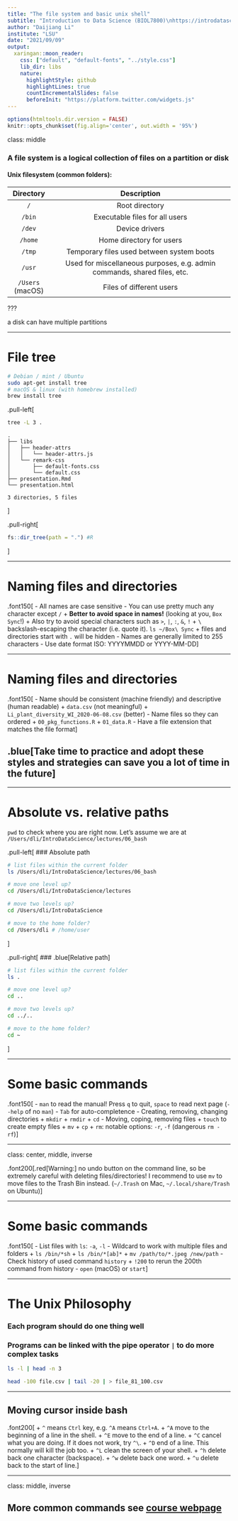 ```yaml
---
title: "The file system and basic unix shell"
subtitle: "Introduction to Data Science (BIOL7800)\nhttps://introdatasci.dlilab.com/"
author: "Daijiang Li"
institute: "LSU"
date: "2021/09/09"
output:
  xaringan::moon_reader:
    css: ["default", "default-fonts", "../style.css"]
    lib_dir: libs
    nature:
      highlightStyle: github
      highlightLines: true
      countIncrementalSlides: false
      beforeInit: "https://platform.twitter.com/widgets.js"
---
```


```r
options(htmltools.dir.version = FALSE)
knitr::opts_chunk$set(fig.align='center', out.width = '95%')
```

class: middle

### A file system is a logical collection of files on a partition or disk

#### Unix filesystem (common folders):

|     Directory    |                                Description                               |
|:----------------:|:------------------------------------------------------------------------:|
|        `/`       | Root directory                                                           |
|      `/bin`      | Executable files for all users                                           |
|      `/dev`      | Device drivers                                                           |
|      `/home`     | Home directory for users                                                 |
|      `/tmp`      | Temporary files used between system boots                                |
|      `/usr`      | Used for miscellaneous purposes, e.g. admin commands, shared files, etc. |
| `/Users` (macOS) | Files of different users                                                 |


???

a disk can have multiple partitions

---

# File tree

```bash
# Debian / mint / Ubuntu
sudo apt-get install tree
# macOS & linux (with homebrew installed)
brew install tree
```

.pull-left[

```bash
tree -L 3 .
```

```
.
├── libs
│   ├── header-attrs
│   │   └── header-attrs.js
│   └── remark-css
│       ├── default-fonts.css
│       └── default.css
├── presentation.Rmd
└── presentation.html

3 directories, 5 files
```
]

.pull-right[

```r
fs::dir_tree(path = ".") #R
```

]

---

# Naming files and directories

.font150[
- All names are case sensitive
- You can use pretty much any character except `/`
    + **Better to avoid space in names!** (looking at you, `Box Sync`!)
    + Also try to avoid special characters such as `>`, `|`, `:`, `&`, `!`
    + `\` backslash-escaping the character (i.e. quote it). `ls ~/Box\ Sync`
    + files and directories start with `.` will be hidden
- Names are generally limited to 255 characters
- Use date format ISO: YYYYMMDD or YYYY-MM-DD
]

---

# Naming files and directories

.font150[
- Name should be consistent (machine friendly) and descriptive (human readable)
    + `data.csv` (not meaningful) 
    + `Li_plant_diversity_WI_2020-06-08.csv` (better)
- Name files so they can ordered 
    + `00_pkg_functions.R`
    + `01_data.R`
- Have a file extension that matches the file format
]

## .blue[Take time to practice and adopt these styles and strategies can save you a lot of time in the future]

---

# Absolute vs. relative paths

`pwd` to check where you are right now. Let's assume we are at `/Users/dli/IntroDataScience/lectures/06_bash`

.pull-left[
### Absolute path

```bash
# list files within the current folder
ls /Users/dli/IntroDataScience/lectures/06_bash

# move one level up?
cd /Users/dli/IntroDataScience/lectures 

# move two levels up?
cd /Users/dli/IntroDataScience 

# move to the home folder?
cd /Users/dli # /home/user
```
]


.pull-right[
### .blue[Relative path]

```bash
# list files within the current folder
ls .

# move one level up?
cd ..

# move two levels up?
cd ../..

# move to the home folder?
cd ~
```
]


---


# Some basic commands

.font150[
- `man` to read the manual! Press `q` to quit, `space` to read next page (`--help` of no `man`)
- `Tab` for auto-completence
- Creating, removing, changing directories
    + `mkdir`
    + `rmdir`
    + `cd`
- Moving, coping, removing files
    + `touch` to create empty files
    + `mv`
    + `cp`
    + `rm`: notable options: `-r`, `-f` (dangerous `rm -rf`)
]

---

class: center, middle, inverse

.font200[.red[Warning:] no undo button on the command line, so be extremely careful with deleting files/directories! I recommend to use `mv` to move files to the Trash Bin instead. (`~/.Trash` on Mac, `~/.local/share/Trash` on Ubuntu)]

---

# Some basic commands

.font150[
- List files with `ls`: `-a`, `-l`
- Wildcard to work with multiple files and folders
    + `ls /bin/*sh`
    + `ls /bin/*[ab]*`
    + `mv /path/to/*.jpeg /new/path`
- Check history of used command `history`
    + `!200` to rerun the 200th command from history
- `open` (macOS) or `start`
]

---

# The Unix Philosophy

### Each program should **do one thing well**

### Programs can be linked with the pipe operator `|` to do more complex tasks

```bash
ls -l | head -n 3

head -100 file.csv | tail -20 | > file_81_100.csv
```

---

## Moving cursor inside bash

.font200[
+ `^` means `Ctrl` key, e.g. `^A` means `Ctrl+A`.
+ `^A` move to the beginning of a line in the shell.
+ `^E` move to the end of a line.
+ `^C` cancel what you are doing. If it does not work, try `^\`.
+ `^D` end of a line. This normally will kill the job too.
+ `^L` clean the screen of your shell.
+ `^h` delete back one character (backspace).
+ `^w` delete back one word.
+ `^u` delete back to the start of line.
]

---

class: middle, inverse

## More common commands see [course webpage](https://introdatasci.dlilab.com/2021-08-18-shell-commands/)
